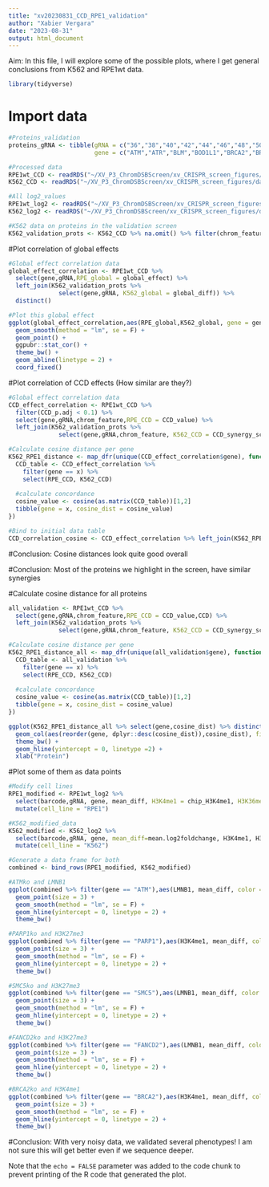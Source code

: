 ```yaml
---
title: "xv20230831_CCD_RPE1_validation"
author: "Xabier Vergara"
date: "2023-08-31"
output: html_document
---
```


Aim: In this file, I will explore some of the possible plots, where I get general conclusions from K562 and RPE1wt data.

```r
library(tidyverse)
```

# Import data

```r
#Proteins_validation
proteins_gRNA <- tibble(gRNA = c("36","38","40","42","44","46","48","50","52","54","56","58","60","62","64","66","68","70","72","74"),
                        gene = c("ATM","ATR","BLM","BOD1L1","BRCA2","BRCC3","CHAF1A","CHEK2","FAAP24","FANCD2","FANCG","FANCM","MDC1","PARP1","POLL","RAD50","RBBP8","RMI2","SMC5","TOPBP1"))

#Processed data
RPE1wt_CCD <- readRDS("~/XV_P3_ChromDSBScreen/xv_CRISPR_screen_figures/data/revisions/validation_screen/xv20230831_CCD_summary_table_RPE1wt.rds") %>% left_join(proteins_gRNA) %>% mutate(chrom_feature = str_extract(pattern = "(?<=_).*", feature))
K562_CCD <- readRDS("~/XV_P3_ChromDSBScreen/xv_CRISPR_screen_figures/data/processed_data/xv20220819_Table_S7_DR_screen_results.rds") %>% left_join(proteins_gRNA)

#All log2_values
RPE1wt_log2 <- readRDS("~/XV_P3_ChromDSBScreen/xv_CRISPR_screen_figures/data/revisions/validation_screen/xv20230831_delta_log2_balance_RPE1wt.rds") %>% left_join(proteins_gRNA)
K562_log2 <- readRDS("~/XV_P3_ChromDSBScreen/xv_CRISPR_screen_figures/data/processed_data/CCD_analysis/xv20220819_log2_MMEJNHEJ_differentials_chromatin_KO.rds") %>% left_join(proteins_gRNA)

#K562 data on proteins in the validation screen
K562_validation_prots <- K562_CCD %>% na.omit() %>% filter(chrom_feature %in% c("H3K4me1","H3K36me3","LMNB1","H3K27me3"))

```

#Plot correlation of global effects
```r
#Global effect correlation data
global_effect_correlation <- RPE1wt_CCD %>% 
  select(gene,gRNA,RPE_global = global_effect) %>% 
  left_join(K562_validation_prots %>% 
              select(gene,gRNA, K562_global = global_diff)) %>%
  distinct()

#Plot this global effect
ggplot(global_effect_correlation,aes(RPE_global,K562_global, gene = gene)) + 
  geom_smooth(method = "lm", se = F) +
  geom_point() +
  ggpubr::stat_cor() +
  theme_bw() + 
  geom_abline(linetype = 2) +
  coord_fixed()

```

#Plot correlation of CCD effects (How similar are they?)
```r
#Global effect correlation data
CCD_effect_correlation <- RPE1wt_CCD %>%
  filter(CCD_p.adj < 0.1) %>%
  select(gene,gRNA,chrom_feature,RPE_CCD = CCD_value) %>% 
  left_join(K562_validation_prots %>% 
              select(gene,gRNA,chrom_feature, K562_CCD = CCD_synergy_score))

#Calculate cosine distance per gene
K562_RPE1_distance <- map_dfr(unique(CCD_effect_correlation$gene), function(x){
  CCD_table <- CCD_effect_correlation %>%
    filter(gene == x) %>%
    select(RPE_CCD, K562_CCD) 
  
  #calculate concordance
  cosine_value <- cosine(as.matrix(CCD_table))[1,2]
  tibble(gene = x, cosine_dist = cosine_value)
})

#Bind to initial data table
CCD_correlation_cosine <- CCD_effect_correlation %>% left_join(K562_RPE1_distance)

```
#Conclusion: Cosine distances look quite good overall

#Conclusion: Most of the proteins we highlight in the screen, have similar synergies

#Calculate cosine distance for all proteins
```r
all_validation <- RPE1wt_CCD %>%
  select(gene,gRNA,chrom_feature,RPE_CCD = CCD_value,CCD) %>% 
  left_join(K562_validation_prots %>% 
              select(gene,gRNA,chrom_feature, K562_CCD = CCD_synergy_score))

#Calculate cosine distance per gene
K562_RPE1_distance_all <- map_dfr(unique(all_validation$gene), function(x){
  CCD_table <- all_validation %>%
    filter(gene == x) %>%
    select(RPE_CCD, K562_CCD) 
  
  #calculate concordance
  cosine_value <- cosine(as.matrix(CCD_table))[1,2]
  tibble(gene = x, cosine_dist = cosine_value)
})

ggplot(K562_RPE1_distance_all %>% select(gene,cosine_dist) %>% distinct()) +
  geom_col(aes(reorder(gene, dplyr::desc(cosine_dist)),cosine_dist), fill = ) +
  theme_bw() + 
  geom_hline(yintercept = 0, linetype =2) +
  xlab("Protein") 

```

#Plot some of them as data points
```R
#Modify cell lines
RPE1_modified <- RPE1wt_log2 %>% 
  select(barcode,gRNA, gene, mean_diff, H3K4me1 = chip_H3K4me1, H3K36me3 = chip_H3K36me3, H3K27me3 = dam_H3K27me3, LMNB1 = dam_LMNB1) %>% 
  mutate(cell_line = "RPE1")

#K562_modified_data
K562_modified <- K562_log2 %>% 
  select(barcode,gRNA, gene, mean_diff=mean.log2foldchange, H3K4me1, H3K36me3, H3K27me3, LMNB1) %>% 
  mutate(cell_line = "K562")

#Generate a data frame for both
combined <- bind_rows(RPE1_modified, K562_modified)

#ATMko and LMNB1
ggplot(combined %>% filter(gene == "ATM"),aes(LMNB1, mean_diff, color = cell_line)) +
  geom_point(size = 3) +
  geom_smooth(method = "lm", se = F) +
  geom_hline(yintercept = 0, linetype = 2) +
  theme_bw()

#PARP1ko and H3K27me3
ggplot(combined %>% filter(gene == "PARP1"),aes(H3K4me1, mean_diff, color = cell_line)) +
  geom_point(size = 3) +
  geom_smooth(method = "lm", se = F) +
  geom_hline(yintercept = 0, linetype = 2) +
  theme_bw()

#SMC5ko and H3K27me3
ggplot(combined %>% filter(gene == "SMC5"),aes(LMNB1, mean_diff, color = cell_line)) +
  geom_point(size = 3) +
  geom_smooth(method = "lm", se = F) +
  geom_hline(yintercept = 0, linetype = 2) +
  theme_bw()

#FANCD2ko and H3K27me3
ggplot(combined %>% filter(gene == "FANCD2"),aes(LMNB1, mean_diff, color = cell_line)) +
  geom_point(size = 3) +
  geom_smooth(method = "lm", se = F) +
  geom_hline(yintercept = 0, linetype = 2) +
  theme_bw()

#BRCA2ko and H3K4me1
ggplot(combined %>% filter(gene == "BRCA2"),aes(H3K4me1, mean_diff, color = cell_line)) +
  geom_point(size = 3) +
  geom_smooth(method = "lm", se = F) +
  geom_hline(yintercept = 0, linetype = 2) +
  theme_bw()

```
#Conclusion: With very noisy data, we validated several phenotypes! I am not sure this will get better even if we sequence deeper. 

Note that the `echo = FALSE` parameter was added to the code chunk to prevent printing of the R code that generated the plot.
